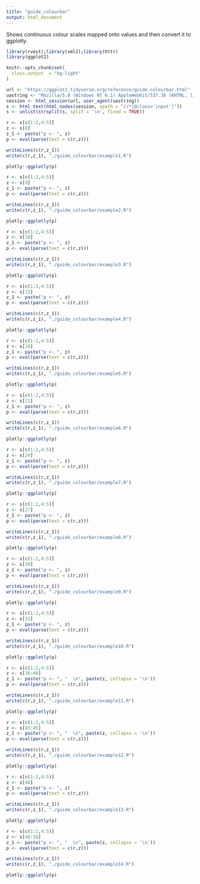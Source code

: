 ```yaml
---
title: "guide_colourbar"
output: html_document
---
```


Shows continuous colour scales mapped onto values and then convert it to ggplotly.

```r
library(rvest);library(xml2);library(httr)
library(ggplot2)

knitr::opts_chunk$set(
  class.output  = "bg-light"
)
```

```r
url <- "https://ggplot2.tidyverse.org/reference/guide_colourbar.html"
uastring <- "Mozilla/5.0 (Windows NT 6.1) AppleWebKit/537.36 (KHTML, like Gecko) Chrome/88.0.4324.190 Safari/537.36"
session <- html_session(url, user_agent(uastring))
s <- html_text(html_nodes(session, xpath = "//*[@class='input']"))
s <- unlist(strsplit(s, split = '\n', fixed = TRUE))
```

```r
r <- s[c(1:2,4:5)]
z <- s[8]
z_1 <- paste("p <- ", z)
p <- eval(parse(text = c(r,z)))
```

```r
writeLines(c(r,z_1))
write(c(r,z_1), "./guide_colourbar/example1.R")
```

```r
plotly::ggplotly(p)
```

```r
r <- s[c(1:2,4:5)]
z <- s[9]
z_1 <- paste("p <- ", z)
p <- eval(parse(text = c(r,z)))
```

```r
writeLines(c(r,z_1))
write(c(r,z_1), "./guide_colourbar/example2.R")
```

```r
plotly::ggplotly(p)
```

```r
r <- s[c(1:2,4:5)]
z <- s[10]
z_1 <- paste("p <- ", z)
p <- eval(parse(text = c(r,z)))
```

```r
writeLines(c(r,z_1))
write(c(r,z_1), "./guide_colourbar/example3.R")
```

```r
plotly::ggplotly(p)
```

```r
r <- s[c(1:2,4:5)]
z <- s[15]
z_1 <- paste("p <- ", z)
p <- eval(parse(text = c(r,z)))
```

```r
writeLines(c(r,z_1))
write(c(r,z_1), "./guide_colourbar/example4.R")
```

```r
plotly::ggplotly(p)
```

```r
r <- s[c(1:2,4:5)]
z <- s[18]
z_1 <- paste("p <- ", z)
p <- eval(parse(text = c(r,z)))
```

```r
writeLines(c(r,z_1))
write(c(r,z_1), "./guide_colourbar/example5.R")
```

```r
plotly::ggplotly(p)
```

```r
r <- s[c(1:2,4:5)]
z <- s[21]
z_1 <- paste("p <- ", z)
p <- eval(parse(text = c(r,z)))
```

```r
writeLines(c(r,z_1))
write(c(r,z_1), "./guide_colourbar/example6.R")
```

```r
plotly::ggplotly(p)
```

```r
r <- s[c(1:2,4:5)]
z <- s[24]
z_1 <- paste("p <- ", z)
p <- eval(parse(text = c(r,z)))
```

```r
writeLines(c(r,z_1))
write(c(r,z_1), "./guide_colourbar/example7.R")
```

```r
plotly::ggplotly(p)
```

```r
r <- s[c(1:2,4:5)]
z <- s[27]
z_1 <- paste("p <- ", z)
p <- eval(parse(text = c(r,z)))
```

```r
writeLines(c(r,z_1))
write(c(r,z_1), "./guide_colourbar/example8.R")
```

```r
plotly::ggplotly(p)
```

```r
r <- s[c(1:2,4:5)]
z <- s[30]
z_1 <- paste("p <- ", z)
p <- eval(parse(text = c(r,z)))
```

```r
writeLines(c(r,z_1))
write(c(r,z_1), "./guide_colourbar/example9.R")
```

```r
plotly::ggplotly(p)
```

```r
r <- s[c(1:2,4:5)]
z <- s[33]
z_1 <- paste("p <- ", z)
p <- eval(parse(text = c(r,z)))
```

```r
writeLines(c(r,z_1))
write(c(r,z_1), "./guide_colourbar/example10.R")
```

```r
plotly::ggplotly(p)
```

```r
r <- s[c(1:2,4:5)]
z <- s[36:40]
z_1 <- paste("p <- ", "  \n", paste(z, collapse = '\n'))
p <- eval(parse(text = c(r,z)))
```

```r
writeLines(c(r,z_1))
write(c(r,z_1), "./guide_colourbar/example11.R")
```

```r
plotly::ggplotly(p)
```

```r
r <- s[c(1:2,4:5)]
z <- s[43:45]
z_1 <- paste("p <- ", "  \n", paste(z, collapse = '\n'))
p <- eval(parse(text = c(r,z)))
```

```r
writeLines(c(r,z_1))
write(c(r,z_1), "./guide_colourbar/example12.R")
```

```r
plotly::ggplotly(p)
```

```r
r <- s[c(1:2,4:5)]
z <- s[46]
z_1 <- paste("p <- ", z)
p <- eval(parse(text = c(r,z)))
```

```r
writeLines(c(r,z_1))
write(c(r,z_1), "./guide_colourbar/example13.R")
```

```r
plotly::ggplotly(p)
```

```r
r <- s[c(1:2,4:5)]
z <- s[48:50]
z_1 <- paste("p <- ", "  \n", paste(z, collapse = '\n'))
p <- eval(parse(text = c(r,z)))
```

```r
writeLines(c(r,z_1))
write(c(r,z_1), "./guide_colourbar/example14.R")
```

```r
plotly::ggplotly(p)
```





